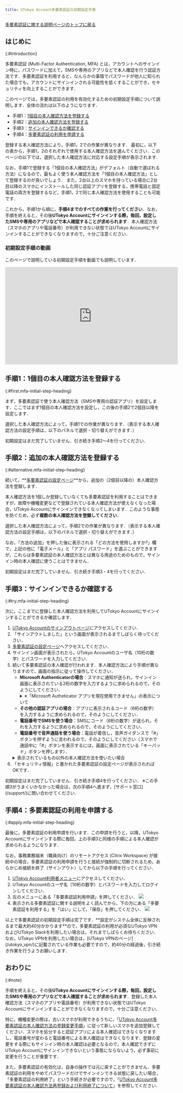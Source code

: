 ```yaml
---
title: UTokyo Account多要素認証の初期設定手順
---
```



[多要素認証に関する説明ページのトップに戻る](..)

## はじめに
{:#introduction}

多要素認証 (Multi-Factor Authentication, MFA) とは，アカウントへのサインイン時に，パスワードに加えて，SMSや専用のアプリなどで本人確認を行う認証方法です．多要素認証を利用すると，なんらかの事情でパスワードが他人に知られた場合でも，アカウントにサインインされる可能性を低くすることができ，セキュリティを向上することができます．

このページでは，多要素認証の利用を有効化するための初期設定手順について説明します．全体の流れは以下のようになります．

- 手順1：[1個目の本人確認方法を登録する](#first)
- 手順2：[追加の本人確認方法を登録する](#alternative)
- 手順3：[サインインできるか確認する](#try)
- 手順4：[多要素認証の利用を申請する](#apply)

登録する本人確認方法により，手順1，2での作業が異なります．
最初に，以下の表から，手順1，2のそれぞれで使用する本人確認方法を選んでください．このページの以下では，選択した本人確認方法に対応する設定手順が表示されます．  

なお，手順1で登録する「1個目の本人確認方法」がデフォルト（自動で選ばれる方法）になるので，最もよく使う本人確認方法を「1個目の本人確認方法」として登録するのが良いでしょう．
また，2台以上のスマホを持っている場合に2台目以降のスマホにインストールした同じ認証アプリを登録する，携帯電話と固定電話の両方を登録するなど，手順1，2で同じ本人確認方法を使用することも可能です．

<TabSelector group="intent" />

これから，手順1から順に，**手順4までのすべての作業を行ってください**．なお，手順を終えると，その後**UTokyo Accountにサインインする際，毎回，設定したSMSや専用のアプリなどで本人確認することが求められます**．本人確認方法（スマホのアプリや電話番号）が利用できない状態ではUTokyo Accountにサインインすることができなくなりますので，十分ご注意ください．

### 初期設定手順の動画

このページで説明している初期設定手順を動画でも説明しています．

<iframe width="560" height="315" src="https://www.youtube.com/embed/km-v8v_LvwM" title="YouTube video player" frameborder="0" allow="accelerometer; autoplay; clipboard-write; encrypted-media; gyroscope; picture-in-picture; web-share" allowfullscreen></iframe>

## 手順1：1個目の本人確認方法を登録する
{:#first.mfa-initial-step-heading}

まず，多要素認証で使う本人確認方法（SMSや専用の認証アプリ）を設定します．ここではまず1個目の本人確認方法を設定し，この後の手順2で2個目以降を設定します．

選択した本人確認方法によって，手順1での作業が異なります．（表示する本人確認方法の設定手順は，以下のパネルで選択・切り替えができます．）

<Tabs step="first" />

<div class="box">初期設定はまだ完了していません．引き続き手順2～4を行ってください．</div>

## 手順2：追加の本人確認方法を登録する
{:#alternative.mfa-initial-step-heading}

続いて，**[多要素認証の設定ページ](https://mysignins.microsoft.com/security-info?domain_hint=utac.u-tokyo.ac.jp)**から，追加の（2個目以降の）本人確認方法を登録します．

本人確認方法を1個しか登録していなくても多要素認証を利用することはできますが，故障や機種変更などで登録されている本人確認方法が使えなくなった場合，UTokyo Accountにサインインできなくなってしまいます．このような事態を防ぐため，必ず**複数の本人確認方法を登録してください**．

選択した本人確認方法によって，手順2での作業が異なります．（表示する本人確認方法の設定手順は，以下のパネルで選択・切り替えができます．）

<Tabs step="alt" />

なお，「方法の追加」を押した後に表示される「どの方法を使用しますか?」欄で，上記の他に「電子メール」と「アプリ パスワード」を選ぶことができますが，これらは多要素認証の本人確認方法とは異なる用途のためのもので，サインイン時の本人確認に使うことはできません．

<div class="box">初期設定はまだ完了していません．引き続き手順3・4を行ってください．</div>

## 手順3：サインインできるか確認する
{:#try.mfa-initial-step-heading}

次に，ここまでに登録した本人確認方法を利用してUTokyo Accountにサインインすることができるか確認します．

1. [UTokyo Accountのサインアウトページ](https://univtokyo.sharepoint.com/sites/utokyoaccount/_layouts/15/SignOut.aspx)にアクセスしてください．
1. 「サインアウトしました」という画面が表示されるまでしばらく待ってください．
1. [多要素認証の設定ページ](https://mysignins.microsoft.com/security-info?domain_hint=utac.u-tokyo.ac.jp)へアクセスしてください．
1. サインイン画面が表示されたら，UTokyo Accountのユーザ名（10桁の数字）とパスワードを入力してください．
1. 続いて多要素認証の本人確認が行われます．本人確認方法により手順が異なりますので，画面の指示に従って操作してください．
    - **Microsoft Authenticatorの場合**：スマホに通知が送られ，サインイン画面に表示されている2桁の数字を入力するように求められるので，そのようにしてください．
        <details>
            <summary>※「Microsoft Autheticator アプリを現在使用できません」の表示について</summary>
            <img src="signin_screen_msauth.png" alt="「サインイン要求」の画面に「Microsoft Autheticator アプリを現在使用できません」が表示されている" />
            画面に「Microsoft Authenticator アプリを現在使用できません」との表示が現れますが，これは，もしあなたがMicrosoft Authenticatorを使用できない状態にある場合にはここを押してくださいという旨のヘルプメッセージであり，システムがMicrosoft Authenticatorを使用できない状態にある旨のエラーメッセージではありません．
        </details>
    - **その他の認証アプリの場合**：アプリに表示されるコード（6桁の数字）を入力するように求められるので，そのようにしてください．
    - **電話番号でSMSを使う場合**：SMSにコード（6桁の数字）が送られ，それを入力するように求められるので，そのようにしてください．
    - **電話番号で音声通話を使う場合**：電話が着信し，音声ガイダンスで「#」ボタンを押すように言われるので，そのようにしてください（スマホで通話中に「#」ボタンを表示するには，画面に表示されている「キーパッド」ボタンを押します）．
    <details>
        <summary>表示されているもの以外の本人確認方法を使いたい場合</summary>
        サインイン時の本人確認方法は，登録されている方法のいずれか（通常，最初に登録したもの）がデフォルトとして自動的に選ばれます．他の本人確認方法を使いたい場合は，画面上の「別の確認オプションを使用する」（あるいは「問題がありますか? 別の方法でサインインする」「Microsoft Authenticator アプリを現在使用できません」）というリンクを押してください．
        <img src="signin_with_another_method.png" />
        また，デフォルトの方法を変更したい場合は，下の「[既定（デフォルト）の本人確認方法を変更する](../change/#default)」の説明に従って作業してください．
    </details>
1. 「セキュリティ情報」と書かれた多要素認証の設定ページが表示されればOKです．

<div class="box">
初期設定はまだ完了していません．引き続き手順4を行ってください．  
※この手順3がうまくいかなかった場合は，次の手順4へ進まず，[サポート窓口](/support/)に問い合わせてください．
</div>

## 手順4：多要素認証の利用を申請する
{:#apply.mfa-initial-step-heading}

最後に，多要素認証の利用申請を行います．この申請を行うと，以降，UTokyo Accountにサインインする際に毎回，上の手順3と同様の手順による本人確認が求められるようになります．

なお，事務業務端末（職員向け）のリモートアクセス (Citrix Workspace) が接続中の場合，多要素認証の利用申請を行うと接続が強制的に切断されるため，あらかじめ接続を終了（サインアウト）してから以下の手順を行ってください．

1. [UTokyo Account利用者メニュー](https://utacm.adm.u-tokyo.ac.jp/webmtn/LoginServlet)にアクセスしてください．
2. UTokyo Accountのユーザ名（10桁の数字）とパスワードを入力してログインしてください．
3. 左のメニューにある「多要素認証利用申請」を押してください．
    <img src="user_menu_1.png" />
4. 表示される多要素認証に関する説明をよく読んでから，下の方にある「多要素認証を利用する」を「はい」にして，「保存」を押してください．
    <img src="user_menu_2.png" />

<div class="box">
以上で多要素認証の初期設定手順は完了です．**設定がシステム全体に反映されるまで最大約40分かかります**ので，多要素認証の利用が必須なUTokyo VPNおよびUTokyo Slackを利用したい場合は，それまでしばらくお待ちください．  
なお，UTokyo VPNを利用したい場合は，[UTokyo VPNのページ](/utokyo_vpn/)に記載されている作業も必要ですので，約40分の経過後，引き続き作業を行うようお願いします．
</div>

## おわりに
{:#note}

手順を終えると，その後**UTokyo Accountにサインインする際，毎回，設定したSMSや専用のアプリなどで本人確認することが求められます**．登録した本人確認方法（スマホのアプリや電話番号）が利用できない状態ではUTokyo Accountにサインインすることができなくなりますので，十分ご注意ください．

特に，機種変更の際は，古いスマホが利用できるうちに，「[UTokyo Account多要素認証の本人確認方法の登録変更手順](../change/)」に従って新しいスマホを追加登録してください．スマホを処分すると認証アプリによる本人確認はできなくなりますし，電話番号が変わると電話番号による本人確認はできなくなります．登録の変更をする際にもサインイン時の本人確認は必要となるので，本人確認できずにUTokyo Accountにサインインできないという事態にならないよう，必ず事前に変更を行うことが重要です．

また，多要素認証の有効化は，自身の操作では元に戻すことができません．多要素認証の利用をやめてパスワードだけでサインインできる状態に戻したい場合，「多要素認証の利用終了」という手続きが必要ですので，「[UTokyo Account多要素認証の本人確認方法再登録および利用終了について](../reregister_and_terminate)」を参照してください．
